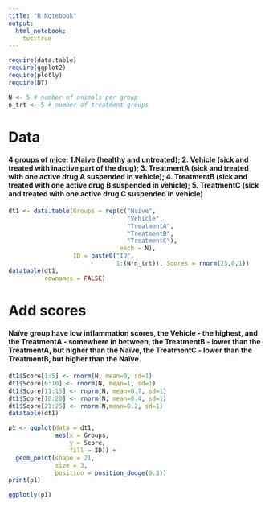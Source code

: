 ```yaml
---
title: "R Notebook"
output: 
  html_notebook:
    toc:true
---
```


```r
require(data.table)
require(ggplot2)
require(plotly)
require(DT)

N <- 5 # number of animals per group
n_trt <- 5 # number of treatment groups
```

# Data
#### 4 groups of mice: 1.Naive (healthy and untreated); 2. Vehicle (sick and treated with inactive part of the drug);  3. TreatmentA (sick and treated with one active drug A suspended in vehicle); 4. TreatmentB (sick and treated with one active drug B suspended in vehicle); 5. TreatmentC (sick and treated with one active drug C suspended in vehicle)
```r
dt1 <- data.table(Groups = rep(c("Naive",
                                 "Vehicle",
                                 "TreatmentA",
                                 "TreatmentB",
                                 "TreatmentC"),
                               each = N),
                  ID = paste0("ID",
                              1:(N*n_trt)), Scores = rnorm(25,0,1))
datatable(dt1,
          rownames = FALSE)
```

# Add scores
#### Naïve group have low inflammation scores, the Vehicle  - the highest, and the TreatmentA  - somewhere in between, the TreatmentB - lower than the TreatmentA, but higher than the Naïve, the TreatmentC - lower than the TreatmentB, but higher than the Naïve.
```r
dt1$Score[1:5] <- rnorm(N, mean=0, sd=1)
dt1$Score[6:10] <- rnorm(N, mean=1, sd=1)
dt1$Score[11:15] <- rnorm(N, mean=0.7, sd=1)
dt1$Score[16:20] <- rnorm(N, mean=0.4, sd=1)
dt1$Score[21:25] <- rnorm(N,mean=0.2, sd=1)
datatable(dt1)
```

```r
p1 <- ggplot(data = dt1,
             aes(x = Groups,
                 y = Score,
                 fill = ID)) +
  geom_point(shape = 21,
             size = 3,
             position = position_dodge(0.3))
print(p1)

ggplotly(p1)
```

